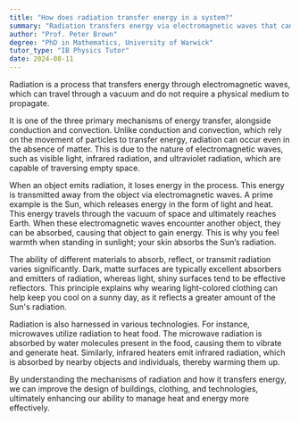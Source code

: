 ```yaml
---
title: "How does radiation transfer energy in a system?"
summary: "Radiation transfers energy via electromagnetic waves that can travel through a vacuum, functioning without the need for a medium."
author: "Prof. Peter Brown"
degree: "PhD in Mathematics, University of Warwick"
tutor_type: "IB Physics Tutor"
date: 2024-08-11
---
```


Radiation is a process that transfers energy through electromagnetic waves, which can travel through a vacuum and do not require a physical medium to propagate.

It is one of the three primary mechanisms of energy transfer, alongside conduction and convection. Unlike conduction and convection, which rely on the movement of particles to transfer energy, radiation can occur even in the absence of matter. This is due to the nature of electromagnetic waves, such as visible light, infrared radiation, and ultraviolet radiation, which are capable of traversing empty space.

When an object emits radiation, it loses energy in the process. This energy is transmitted away from the object via electromagnetic waves. A prime example is the Sun, which releases energy in the form of light and heat. This energy travels through the vacuum of space and ultimately reaches Earth. When these electromagnetic waves encounter another object, they can be absorbed, causing that object to gain energy. This is why you feel warmth when standing in sunlight; your skin absorbs the Sun’s radiation.

The ability of different materials to absorb, reflect, or transmit radiation varies significantly. Dark, matte surfaces are typically excellent absorbers and emitters of radiation, whereas light, shiny surfaces tend to be effective reflectors. This principle explains why wearing light-colored clothing can help keep you cool on a sunny day, as it reflects a greater amount of the Sun's radiation.

Radiation is also harnessed in various technologies. For instance, microwaves utilize radiation to heat food. The microwave radiation is absorbed by water molecules present in the food, causing them to vibrate and generate heat. Similarly, infrared heaters emit infrared radiation, which is absorbed by nearby objects and individuals, thereby warming them up.

By understanding the mechanisms of radiation and how it transfers energy, we can improve the design of buildings, clothing, and technologies, ultimately enhancing our ability to manage heat and energy more effectively.
    